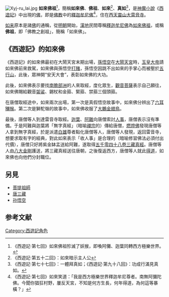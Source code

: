 {{Distinguish|如来|释迦牟尼佛}}

[[File:Xyj-ru_lai.jpg|thumb]]
'''如來佛祖'''<ref>《西遊記·第七回》如來佛祖殄滅了妖猴，即喚阿儺、迦葉同轉西方極樂世界。</ref>，簡稱'''如來佛'''、'''佛祖'''、'''如來'''<ref>《西遊記·第五十二回》：如來暗示主人公</ref>、'''真如'''<ref>《西遊記·第七十七回》：一體拜真如；《西遊記·第九十八回》：功成行滿見真如。</ref>，是[[神魔小說|神魔小說]]《[[西遊記|西遊記]]》中出現的[[佛|佛]]，即是[[佛教|佛教]]中的[[釋迦牟尼佛|釋迦牟尼佛]]<ref>《西遊記·第七回》如來笑道：「我是西方極樂世界釋迦牟尼尊者。南無阿彌陀佛。今聞你猖狂村野，屢反天宮，不知是何方生長，何年得道，為何這等暴橫？」</ref>，住在[[天竺|西天]][[靈山|靈山]][[大雷音寺|大雷音寺]]。

[[如来|如来]]原本是諸[[佛|佛]]的通稱，從[[明朝|明朝]]開始，[[漢地|漢地]]民間尊稱[[釋迦牟尼佛|釋迦牟尼佛]]為[[如來佛祖|如來佛祖]]，或稱'''佛祖'''，即「佛教之創祖」，簡稱「如來佛」。

==《西遊記》的如來佛==
《西遊記》的如來佛最初在大鬧天宮末期出場，[[孫悟空|孫悟空]]在[[大鬧天宮|大鬧天宮]]時，[[玉皇上帝|玉皇大帝]]請如來佛前來救駕，如來佛與孫悟空[[打賭|打賭]]，孫悟空因跳不出如來的手掌心而被壓於[[五指山|五行山]]，此後，眾神開“安天大會”，表彰如來佛的大功。

此後，如來佛表示要找[[南贍部洲|南贍部洲]]的人來取經，度化眾生，[[觀世音菩薩|觀音菩薩]]表示自己願往，如來佛賜給觀音[[袈裟|袈裟]]、錫杖和金箍、緊箍、禁箍三個頭箍。

在唐僧取經途中，如來兩次出場，第一次是真假悟空故事中，如來佛分辨出了[[六耳獼猴|六耳獼猴]]。第二次是獅駝嶺的故事中，如來佛收服了[[迦楼罗|大鵬金翅鳥]]。

最後，唐僧等人到達雷音寺取經。[[迦葉三兄弟|迦葉]]、[[阿難|阿難]]向唐僧索討[[賄賂|人事]]，唐僧表示沒有準備。于是阿難與迦葉將「無字真經」（暗喻[[禪宗|禪宗]]的{{Link-ja|不立文字|不立文字}}）傳給唐僧，[[燃燈佛|燃燈佛]]發現唐僧等人拿到無字真經，於是派遣[[白雄|白雄]]尊者點化唐僧等人，唐僧等人發現，返回雷音寺，想要求取有字的經典，對此如來表示「收人事」是合理的（暗喻修習佛法必須付出代價），唐僧只好將紫金缽盂送給阿難，遂取得[[三藏|五千零四十八卷三藏真經]]。唐僧等人由[[八大金剛|八大金剛]]護送，將三藏真經送往唐朝，之後復返西方，唐僧等人就此[[得道|得道]]，如來佛也向他們分封職位。

==另見==
*[[菩提祖師|菩提祖師]]
*[[唐三藏|唐三藏]]
*[[孙悟空|孙悟空]]

== 参考文献 ==
<div class="references-small">
<references />
</div>
{{西游记}}
{{小作品}}
[[Category:西遊記角色|Category:西遊記角色]]